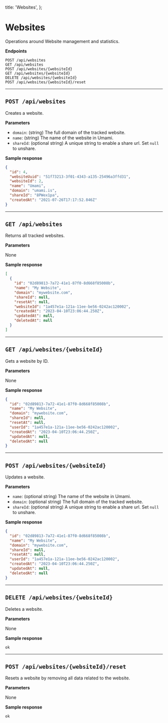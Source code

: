   title: 'Websites',
};

# Websites

Operations around Website management and statistics.

**Endpoints**

```
POST /api/websites
GET /api/websites
POST /api/websites/{websiteId}
GET /api/websites/{websiteId}
DELETE /api/websites/{websiteId}
POST /api/websites/{websiteId}/reset
```

---

## `POST /api/websites`

Creates a website.

**Parameters**

- `domain`: (string) The full domain of the tracked website.
- `name`: (string) The name of the website in Umami.
- `shareId`: (optional string) A unique string to enable a share url. Set `null` to unshare.

**Sample response**

```json
{
  "id": 4,
  "websiteUuid": "51f73213-3f01-4343-a135-25496a3ffd31",
  "websiteId": 2,
  "name": "Umami",
  "domain": "umami.is",
  "shareId": "8PWex1pa",
  "createdAt": "2021-07-26T17:17:52.846Z"
}
```

---

## `GET /api/websites`

Returns all tracked websites.

**Parameters**

None

**Sample response**

```json
[
  {
    "id": "02d89813-7a72-41e1-87f0-8d668f85008b",
    "name": "My Website",
    "domain": "mywebsite.com",
    "shareId": null,
    "resetAt": null,
    "websiteId": "1a457e1a-121a-11ee-be56-0242ac120002",
    "createdAt": "2023-04-10T23:06:44.250Z",
    "updatedAt": null,
    "deletedAt": null
  }
]
```

---

## `GET /api/websites/{websiteId}`

Gets a website by ID.

**Parameters**

None

**Sample response**

```json
{
  "id": "02d89813-7a72-41e1-87f0-8d668f85008b",
  "name": "My Website",
  "domain": "mywebsite.com",
  "shareId": null,
  "resetAt": null,
  "userId": "1a457e1a-121a-11ee-be56-0242ac120002",
  "createdAt": "2023-04-10T23:06:44.250Z",
  "updatedAt": null,
  "deletedAt": null
}
```

---

## `POST /api/websites/{websiteId}`

Updates a website.

**Parameters**

- `name`: (optional string) The name of the website in Umami.
- `domain`: (optional string) The full domain of the tracked website.
- `shareId`: (optional string) A unique string to enable a share url. Set `null` to unshare.

**Sample response**

```json
{
  "id": "02d89813-7a72-41e1-87f0-8d668f85008b",
  "name": "My Website",
  "domain": "mywebsite.com",
  "shareId": null,
  "resetAt": null,
  "userId": "1a457e1a-121a-11ee-be56-0242ac120002",
  "createdAt": "2023-04-10T23:06:44.250Z",
  "updatedAt": null,
  "deletedAt": null
}
```

---

## `DELETE /api/websites/{websiteId}`

Deletes a website.

**Parameters**

None

**Sample response**

```
ok
```

---

## `POST /api/websites/{websiteId}/reset`

Resets a website by removing all data related to the website.

**Parameters**

None

**Sample response**

```text
ok
```
